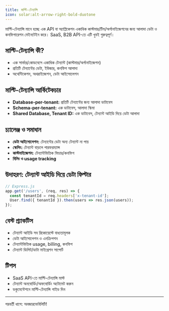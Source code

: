 ```yaml
---
title: মাল্টি-টেন্যান্সি
icon: solar:alt-arrow-right-bold-duotone
---
```


মাল্টি-টেন্যান্সি মানে হচ্ছে এক API বা অ্যাপ্লিকেশন একাধিক কাস্টমার/টিম/অর্গানাইজেশনের জন্য আলাদা ডেটা ও কনফিগারেশন মেইনটেইন করে। SaaS, B2B API-তে এটি খুবই গুরুত্বপূর্ণ।

## মাল্টি-টেন্যান্সি কী?
- এক সার্ভার/কোডবেসে একাধিক টেন্যান্ট (কাস্টমার/অর্গানাইজেশন)
- প্রতিটি টেন্যান্টের ডেটা, ইউজার, কনফিগ আলাদা
- অথেন্টিকেশন, অথরাইজেশন, ডেটা আইসোলেশন

## মাল্টি-টেন্যান্সি আর্কিটেকচার
- **Database-per-tenant:** প্রতিটি টেন্যান্টের জন্য আলাদা ডাটাবেস
- **Schema-per-tenant:** এক ডাটাবেস, আলাদা স্কিমা
- **Shared Database, Tenant ID:** এক ডাটাবেস, টেন্যান্ট আইডি দিয়ে ডেটা আলাদা

## চ্যালেঞ্জ ও সমাধান
- **ডেটা আইসোলেশন:** টেন্যান্টের ডেটা অন্য টেন্যান্ট না পায়
- **স্কেলিং:** টেন্যান্ট বাড়লে পারফরম্যান্স
- **কাস্টমাইজেশন:** টেন্যান্টভিত্তিক ফিচার/কনফিগ
- **বিলিং ও usage tracking**

## উদাহরণ: টেন্যান্ট আইডি দিয়ে ডেটা ফিল্টার
```js
// Express.js
app.get('/users', (req, res) => {
  const tenantId = req.headers['x-tenant-id'];
  User.find({ tenantId }).then(users => res.json(users));
});
```

## বেস্ট প্র্যাকটিস
- টেন্যান্ট আইডি সব রিকোয়েস্টে বাধ্যতামূলক
- ডেটা আইসোলেশন ও এনক্রিপশন
- টেন্যান্টভিত্তিক usage, billing, কনফিগ
- টেন্যান্ট ডিলিট/ডাটা মাইগ্রেশন সাপোর্ট

## টিপস
- SaaS API-তে মাল্টি-টেন্যান্সি মাস্ট
- টেন্যান্ট অনবোর্ডিং/অফবোর্ডিং অটোমেট করুন
- ডকুমেন্টেশনে মাল্টি-টেন্যান্সি গাইড দিন

---

পরবর্তী ধাপে: অবজারভেবিলিটি!

